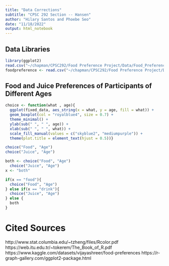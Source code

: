 ---
title: "Data Corrections"
subtitle: "CPSC 292 Section -- Hansen"
author: "Hilary Santos and Phoebe Seo"
date: "11/18/2022"
output: html_notebook
---

## Data Libraries
```{r}
library(ggplot2)
read.csv("~/chapman/CPSC292/Food Preference Project/Data/Food_Preference.csv")
foodpreference <- read.csv("~/chapman/CPSC292/Food Preference Project/Data/Food_Preference.csv")
```

## Food and Juice Preferences of Participants of Different Ages

```{r}

choice <- function(what , age){
  ggplot(fixed_data, aes_string(x = what, y = age, fill = what)) +
  geom_boxplot(col = "royalblue4", size = 0.7) + 
  theme_minimal() +
  ylab(sub(" ", " ", age)) +
  xlab(sub(" ", " ", what)) +
  scale_fill_manual(values = c("skyblue2", "mediumpurple")) +
  theme(plot.title = element_text(hjust = 0.5))}

choice("Food", "Age")
choice("Juice", "Age")
```

```{r}
both <- choice("Food", "Age")
  choice("Juice", "Age")
x <- "both"

if(x == "food"){
  choice("Food", "Age")
} else if(x == "drink"){
  choice("Juice", "Age")
} else {
  both
}

```



# Cited Sources
http://www.stat.columbia.edu/~tzheng/files/Rcolor.pdf
https://web.itu.edu.tr/~tokerem/The_Book_of_R.pdf
https://www.kaggle.com/datasets/vijayashreer/food-preferences
https://r-graph-gallery.com/ggplot2-package.html